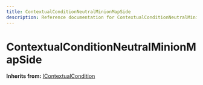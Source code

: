 ```yaml
---
title: ContextualConditionNeutralMinionMapSide
description: Reference documentation for ContextualConditionNeutralMinionMapSide meta class
---
```



# ContextualConditionNeutralMinionMapSide

**Inherits from:** [IContextualCondition](/classes/icontextualcondition)

<ClassDetails file="/db/classes/ContextualConditionNeutralMinionMapSide.2db09e9e4b16.json" />
